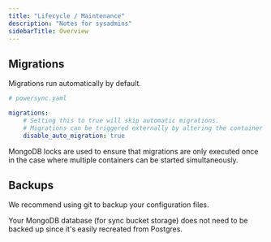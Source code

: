 ```yaml
---
title: "Lifecycle / Maintenance"
description: "Notes for sysadmins"
sidebarTitle: Overview
---
```


## Migrations

Migrations run automatically by default.

```yaml
# powersync.yaml

migrations:
    # Setting this to true will skip automatic migrations.
    # Migrations can be triggered externally by altering the container `command`.
    disable_auto_migration: true
```
MongoDB locks are used to ensure that migrations are only executed once in the case where multiple containers can be started simultaneously.

## Backups

We recommend using git to backup your configuration files.

Your MongoDB database (for sync bucket storage) does not need to be backed up since it's easily recreated from Postgres.
